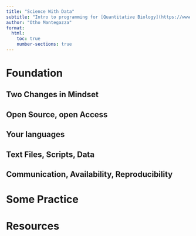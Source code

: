 ```yaml
---
title: "Science With Data"
subtitle: "Intro to programming for [Quantitative Biology](https://www.unimi.it/en/education/quantitative-biology)."
author: "Otho Mantegazza"
format: 
  html:
    toc: true
    number-sections: true
---
```


# Foundation

## Two Changes in Mindset

## Open Source, open Access

## Your languages

## Text Files, Scripts, Data

## Communication, Availability, Reproducibility

# Some Practice

# Resources

# 

